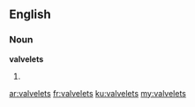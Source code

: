 ==English==

===Noun===
'''valvelets'''

# {{plural of|valvelet}}

[[ar:valvelets]]
[[fr:valvelets]]
[[ku:valvelets]]
[[my:valvelets]]